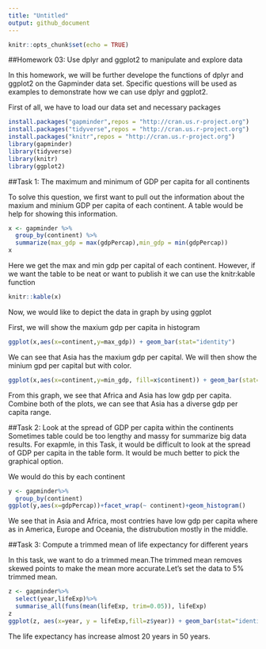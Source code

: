 ```yaml
---
title: "Untitled"
output: github_document
---
```


```r
knitr::opts_chunk$set(echo = TRUE)
```
##Homework 03: Use dplyr and ggplot2 to manipulate and explore data

In this homework, we will be further develope the functions of dplyr and ggplot2 on the Gapminder data set. Specific questions will be used as examples to demonstrate how we can use dplyr and ggplot2. 

First of all, we have to load our data set and necessary packages
```r
install.packages("gapminder",repos = "http://cran.us.r-project.org")
install.packages("tidyverse",repos = "http://cran.us.r-project.org")
install.packages("knitr",repos = "http://cran.us.r-project.org")
library(gapminder)
library(tidyverse)
library(knitr)
library(ggplot2)
```

##Task 1: The maximum and minimum of GDP per capita for all continents

To solve this question, we first want to pull out the information about the maxium and minium GDP per capita of each continent. A table would be help for showing this information. 

```r
x <- gapminder %>%
  group_by(continent) %>%
  summarize(max_gdp = max(gdpPercap),min_gdp = min(gdpPercap))
x
```
Here we get the max and min gdp per capital of each continent. However, if we want the table to be neat or want to publish it we can use the knitr:kable function 

```r
knitr::kable(x)

```
Now, we would like to depict the data in graph by using ggplot 

First, we will show the maxium gdp per capita in histogram 

```r
ggplot(x,aes(x=continent,y=max_gdp)) + geom_bar(stat="identity")
```
We can see that Asia has the maxium gdp per capital. We will then show the minium gpd per capital but with color.
```r
ggplot(x,aes(x=continent,y=min_gdp, fill=x$continent)) + geom_bar(stat="identity")
```

From this graph, we see that Africa and Asia has low gdp per capita. Combine both of the plots, we can see that Asia has a diverse gdp per capita range. 

##Task 2: Look at the spread of GDP per capita within the continents
Sometimes table could be too lengthy and massy for summarize big data results. For exapmle, in this Task, it would be difficult to look at the spread of GDP per capita in the table form. It would be much better to pick the graphical option. 

We would do this by each continent 

```r
y <- gapminder%>%
  group_by(continent)
ggplot(y,aes(x=gdpPercap))+facet_wrap(~ continent)+geom_histogram() 
```
We see that in Asia and Africa, most contries have low gdp per capita where as in America, Europe and Oceania, the distrubution mostly in the middle. 


##Task 3: Compute a trimmed mean of life expectancy for different years

In this task, we want to do a trimmed mean.The trimmed mean removes skewed points to make the mean more accurate.Let's set the data to 5% trimmed mean. 

```r
z <- gapminder%>%
  select(year,lifeExp)%>%
  summarise_all(funs(mean(lifeExp, trim=0.05)), lifeExp)
z
ggplot(z, aes(x=year, y = lifeExp,fill=z$year)) + geom_bar(stat="identity")

```

The life expectancy has increase almost 20 years in 50 years. 

